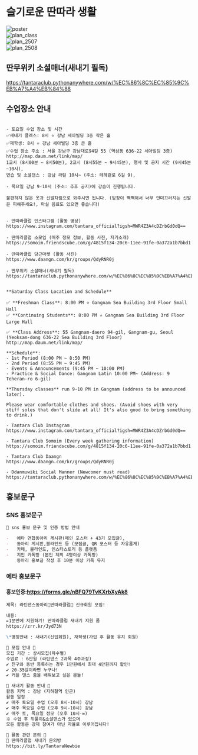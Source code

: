 

# 슬기로운 딴따라 생활

<div class="grid grid-cols-4 gap-4 p-4">
    <div class="">
        <img src={poster.src} alt="poster" />
    </div>
    <div class="">
        <img src={plan_class.src} alt="plan_class" />
    </div>
    <div class="">
        <img src={plan_2507.src} alt="plan_2507" />
    </div>
    <div class="">
        <img src={plan_2508.src} alt="plan_2508" />
    </div>
    
</div>

## 딴무위키 소셜매너(새내기 필독)
https://tantaraclub.pythonanywhere.com/w/%EC%86%8C%EC%85%9C%EB%A7%A4%EB%84%88

## 수업장소 안내

```

- 토요일 수업 장소 및 시간 
✅새내기 클래스: 8시 ⭐ 강남 세아빌딩 3층 작은 홀
✅재학생: 8시 ⭐ 강남 세아빌딩 3층 큰 홀
✅수업 장소 주소 : 서울 강남구 강남대로94길 55 (역삼동 636-22 세아빌딩 3층)
http://map.daum.net/link/map/
1교시 (8시00분 ~ 8시50분), 2교시 (8시55분 ~ 9시45분), 행사 및 공지 시간 (9시45분~10시),
연습 및 소셜댄스 : 강남 라틴 10시~ (주소: 테헤란로 6길 9),

- 목요일 강남 9-10시 (주소: 추후 공지)에 강습이 진행됩니다.

불편하지 않은 옷과 신발차림으로 와주시면 됩니다. (밑창이 뻑뻑해서 너무 안미끄러지는 신발은 피해주세요!, 마실 음료도 있으면 좋습니다)


- 딴따라클럽 인스타그램 (활동 영상)
https://www.instagram.com/tantara_official?igsh=MWR4Z3A4cDZrbGd0dQ== 

- 딴따라클럽 소모임 (매주 정모 정보, 활동 사진, 자기소개)
https://somoim.friendscube.com/g/4815f134-20c6-11ee-91fe-0a372a1b7bbd1 

- 딴따라클럽 당근마켓 (활동 사진)
https://www.daangn.com/kr/groups/QdyRNR0j

- 딴무위키 소셜매너(새내기 필독)
https://tantaraclub.pythonanywhere.com/w/%EC%86%8C%EC%85%9C%EB%A7%A4%EB%84%88


**Saturday Class Location and Schedule**

✅ **Freshman Class**: 8:00 PM ⭐ Gangnam Sea Building 3rd Floor Small Hall
✅ **Continuing Students**: 8:00 PM ⭐ Gangnam Sea Building 3rd Floor Large Hall

✅ **Class Address**: 55 Gangnam-daero 94-gil, Gangnam-gu, Seoul (Yeoksam-dong 636-22 Sea Building 3rd Floor)
http://map.daum.net/link/map/

**Schedule**:
- 1st Period (8:00 PM ~ 8:50 PM)
- 2nd Period (8:55 PM ~ 9:45 PM) 
- Events & Announcements (9:45 PM ~ 10:00 PM)
- Practice & Social Dance: Gangnam Latin 10:00 PM~ (Address: 9 Teheran-ro 6-gil)

**Thursday classes** run 9-10 PM in Gangnam (address to be announced later).

Please wear comfortable clothes and shoes. (Avoid shoes with very stiff soles that don't slide at all! It's also good to bring something to drink.)

- Tantara Club Instagram
https://www.instagram.com/tantara_official?igsh=MWR4Z3A4cDZrbGd0dQ== 

- Tantara Club Somoim (Every week gathering information)
https://somoim.friendscube.com/g/4815f134-20c6-11ee-91fe-0a372a1b7bbd1 

- Tantara Club Daangn 
https://www.daangn.com/kr/groups/QdyRNR0j

- Ddanmuwiki Social Manner (Newcomer must read)
https://tantaraclub.pythonanywhere.com/w/%EC%86%8C%EC%85%9C%EB%A7%A4%EB%84%88

```


## 홍보문구

### SNS 홍보문구

```markdown
🌟 sns 홍보 문구 및 인증 방법 안내

-   에타 연합동아리 게시판(메인 포스터 + 43기 모집글),
-   동아리 게시판,블라인드 등 (모집글, QR 포스터 등 자유롭게)
-   카페, 블라인드, 인스타스토리 등 플랫폼
-   지인 카톡방 (본인 제외 4명이상 카톡방)
    동아리 홍보글 작성 후 10분 이상 카톡 유지
```

### 에타 홍보문구
#### 홍보인증:https://forms.gle/nBFQ79TvKXrbXyAk8

```markdown
제목: 라틴댄스동아리💃딴따라클럽🕺 신규회원 모집!

내용:
✒1분만에 지원하기! 딴따라클럽 새내기 지원 폼
https://zrr.kr/Jyd73N

\*명칭안내 : 새내기(신입회원), 재학생(가입 후 활동 유지 회원)

🌟 모집 안내 🌟
모집 기간 : 상시모집(차수별)
수업료 : 6만원 (라틴댄스 2과목 4주과정)
✔ 친구와 동반 등록하는 경우 1만원에서 최대 4만원까지 할인!
✔ 20-35살이라면 누구나!
✔ 커플 댄스 춤을 배워보고 싶은 분들!

🌟 새내기 활동 안내 🌟
활동 지역 : 강남 (지하철역 인근)
활동 일정
✔ 매주 토요일 수업 (오후 8시-10시) 강남
✔ 매주 목요일 수업 (오후 9시-10시) 강남
✔ 매주 토, 목요일 정모 (오후 10시-∞)
※ 수업 후 뒤풀이&소셜댄스가 있으며
모든 활동은 강제 참여가 아닌 자율로 이루어집니다!

🌟 활동 관련 문의 🌟
💬 딴따라클럽 새내기 문의방
https://bit.ly/TantaraNewbie
```
